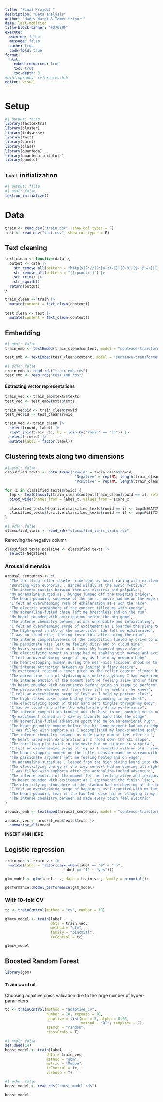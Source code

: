 ```yaml
---
title: "Final Project "
description: "Data analysis"
author: "Hadas Wardi & Tomer tzipori"
date: last-modified
title-block-banner: "#D70E90"
execute: 
  warning: false
  message: false
  cache: true
  code-fold: true
format:
  html:
    embed-resources: true
    toc: true
    toc-depth: 3
#bibliography: references.bib
editor: visual
---
```


# Setup

```r
#| output: false
library(factoextra)
library(cluster)
library(tidyverse)
library(text)
library(caret)
library(class)
library(quanteda)
library(quanteda.textplots)
library(pandoc)
```

## `text` initialization

```r
#| output: false
#| eval: false
textrpp_initialize()
```

# Data

```r
train <- read_csv("train.csv", show_col_types = F)
test <- read_csv("test.csv", show_col_types = F)
```

## Text cleaning

```r
text_clean <- function(data) {
  output <- data |>
    str_remove_all(pattern = "http[s]?://(?:[a-zA-Z]|[0-9]|[$-_@.&+]|[!*\\(\\),]|(?:%[0-9a-fA-F][0-9a-fA-F]))+") |>
    str_remove_all(pattern = "[[:punct:]]") |>
    str_trim() |>
    str_squish()
  return(output)
}

train_clean <- train |>
  mutate(content = text_clean(content))
  
test_clean <- test |>
  mutate(content = text_clean(content))
```

## Embedding

```r
#| eval: false
train_emb <- textEmbed(train_clean$content, model = "sentence-transformers/all-MiniLM-L6-v2", layers = 6)

test_emb <- textEmbed(test_clean$content, model = "sentence-transformers/all-MiniLM-L6-v2", layers = 6)
```

```r
#| echo: false
train_emb <- read_rds("train_emb.rds")
test_emb <- read_rds("test_emb.rds")
```

#### Extracting vector representations

```r
train_vec <- train_emb$texts$texts
test_vec <- test_emb$texts$texts

train_vec$id <- train_clean$rowid
test_vec$id <- test_clean$rowid

train_vec <- train_clean |>
  select(rowid, label) |>
  right_join(train_vec, by = join_by("rowid" == "id")) |>
  select(-rowid) |>
  mutate(label = factor(label))
```

## Clustering texts along two dimensions

```r
#| eval: false
classified_texts <- data.frame("rowid" = train_clean$rowid,
                                "Negative" = rep(NA, length(train_clean$rowid)),
                                "Positive" = rep(NA, length(train_clean$rowid)))

for (i in classified_texts$rowid) {
  tmp <- textClassify(train_clean$content[train_clean$rowid == i], return_all_scores = T) |>
  pivot_wider(names_from = label_x, values_from = score_x)
  
  classified_texts$Negative[classified_texts$rowid == i] <- tmp$NEGATIVE
  classified_texts$Positive[classified_texts$rowid == i] <- tmp$POSITIVE
}
```

```r
#| echo: false
classified_texts <- read_rds("classified_texts_train.rds")
```

Removing the negative column

```r
classified_texts_positive <- classified_texts |>
  select(-Negative)
```

### Arousal dimension

```r
arousal_sentences <- c(
  "The thrilling roller coaster ride sent my heart racing with excitement",
  "Bursting with euphoria, I danced wildly at the music festival",
  "The intense passion between them was electric and palpable",
  "My adrenaline surged as I bungee jumped off the towering bridge",
  "The heart-pounding suspense of the horror movie had me on the edge of my seat",
  "I felt an overwhelming rush of exhilaration as I won the race",
  "The electric atmosphere of the concert filled me with energy",
  "The adrenaline-fueled chase left me breathless and on the run",
  "My heart pounded with anticipation before the big game",
  "The intense chemistry between us was undeniable and intoxicating",
  "I felt an overwhelming surge of excitement as I boarded the plane to my dream destination",
  "The high-speed thrill of the motorcycle ride left me exhilarated",
  "I was on cloud nine, feeling invincible after acing the exam",
  "The intense competitiveness of the competition fueled my drive to win",
  "The passionate kiss left me feeling dizzy and on cloud nine",
  "My heart raced with fear as I faced the haunted house alone",
  "The electrifying moment on stage had me shaking with nerves and excitement",
  "I felt an overwhelming surge of joy as I held my newborn baby",
  "The heart-stopping moment during the near-miss accident shook me to my core",
  "The intense attraction between us ignited a fiery desire",
  "My excitement reached a fever pitch as the roller coaster climbed higher",
  "The adrenaline rush of skydiving was unlike anything I had experienced",
  "The intense emotion of the moment left me feeling alive and on fire",
  "My heart pounded with nervousness before going on stage to perform",
  "The passionate embrace and fiery kiss left me weak in the knees",
  "I felt an overwhelming surge of love as I held my partner close",
  "The high-stakes poker game had my heart pounding in my chest",
  "The electrifying touch of their hand sent tingles through my body",
  "I was on cloud nine after the exhilarating dance performance",
  "The intense competition brought out the best in me, pushing me to new limits",
  "My excitement soared as I saw my favorite band take the stage",
  "The adrenaline-fueled adventure sport had me on an emotional high",
  "The heart-pounding moment before the big announcement had me on edge",
  "I was filled with euphoria as I accomplished my long-standing goal",
  "The intense chemistry between us made every moment feel electric",
  "My heart raced with exhilaration as I raced down the ski slope",
  "The thrilling plot twist in the movie had me gasping in surprise",
  "I felt an overwhelming surge of joy as I reunited with an old friend",
  "The heart-stopping moment on the roller coaster made me scream with excitement",
  "The passionate argument left me feeling heated and on edge",
  "My adrenaline surged as I leaped from the high diving board into the pool",
  "The electrifying energy of the live concert had me dancing all night",
  "I was filled with euphoria after the adrenaline-fueled adventure",
  "The intense emotion of the moment left me feeling alive and invigorated",
  "My heart pounded with excitement as I approached the finish line",
  "The electrifying atmosphere of the stadium had me cheering at the top of my lungs",
  "I felt an overwhelming surge of happiness as I reunited with my family",
  "The heart-pounding fear of the haunted house had me clinging to my friend",
  "The intense chemistry between us made every touch feel electric"
)

arousal_emb <- textEmbed(arousal_sentences, model = "sentence-transformers/all-MiniLM-L6-v2", layers = 6)

arousal_vec <- arousal_emb$texts$texts |>
  summarise_all(mean)
```

**INSERT KNN HERE**

## Logistic regression

```r
train_vec <- train_vec |>
  mutate(label = factor(case_when(label == "0" ~ "no",
                           label == "1" ~ "yes")))
```

```r
glm_model <- glm(label ~ ., data = train_vec, family = binomial())

performance::model_performance(glm_model)
```

### With 10-fold CV

```r
tc <- trainControl(method = "cv", number = 10)
```

```r
glmcv_model <- train(label ~ .,
                     data = train_vec,
                     method = "glm",
                     family = "binomial",
                     trControl = tc)
```

```r
glmcv_model
```

## Boosted Random Forest

```r
library(gbm)
```

### Train control

Choosing adaptive cross validation due to the large number of hyper-parameters

```r
tc <- trainControl(method = "adaptive_cv",
                   number = 10, repeats = 10,
                   adaptive = list(min = 5, alpha = 0.05, 
                                   method = "BT", complete = F),
                   search = "random",
                   classProbs = T)
```

```r
#| eval: false
set.seed(14)
boost_model <- train(label ~ ., 
                   data = train_vec,
                   method = "gbm",
                   metric = "Kappa",
                   trControl = tc,
                   verbose = T)
```

```r
#| echo: false
boost_model <- read_rds("boost_model.rds")
```

```r
boost_model
```
